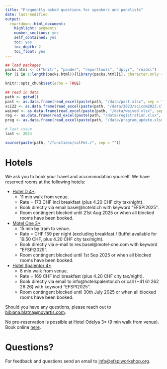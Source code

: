 ```yaml
---
title: "Frequently asked questions for speakers and panelists"
date: last-modified
output: 
  rmarkdown::html_document:
    highlight: pygments
    number_sections: yes
    self_contained: yes
    toc: yes
    toc_depth: 2
    toc_float: yes
---
```


```r
## load packages
packs.html <- c("knitr", "pander", "reporttools", "dplyr", "readxl")
for (i in 1:length(packs.html)){library(packs.html[i], character.only = TRUE)}

knitr::opts_chunk$set(echo = TRUE)

## read in data
path <- getwd()
past <- as.data.frame(read_excel(paste(path, "/data/past.xlsx", sep = ""), col_types = NULL))
sci22 <- as.data.frame(read_excel(paste(path, "/data/2023/scicom2023.xlsx", sep = ""), col_types = NULL))
waived <- as.data.frame(read_excel(paste(path, "/data/waived.xlsx", sep = ""), col_types = NULL))
reg <- as.data.frame(read_excel(paste(path, "/data/registration.xlsx", sep = ""), col_types = NULL))
prog <- as.data.frame(read_excel(paste(path, "/data/program_update.xlsx", sep = ""), col_types = NULL))

# last issue 
last <- 2024

source(paste(path, "/functions/colFmt.r", sep = ""))
```

<!-- # Introduction -->

<!-- You have agreed to contribute to the `r paste("[EFSPI regulatory statistics workshop ", last + 1, "](", past[past[, "Year"] == last + 1, "Program"], ")", sep = "")`. Many thanks for that! -->

<!-- # Scope and contact -->

<!-- This document provides necessary information for contributors to the workshop. For any further questions please do not hesitate to reach out to one of the [local organizing committee members](local.html). -->

<!-- # Program -->

<!-- `r paste("[Draft program (status: ", prog, ")](", past[past[, "Year"] == last + 1, "Program"], ")", sep = "")`. -->

<!-- <!-- # Registration --> 

<!-- <!-- Please register yourself using `r paste("[this form](", reg[reg[, "Year"] == last + 1, "Registration"], ")", sep = "")`. --> 

<!-- # Benefits  -->

<!-- As a premise note that [EFSPI](https://efspi.org/) is non-profit making and as a principle does not pay an honorarium.  -->

<!-- ## For participants -->

<!-- The registration fee is waived for participating students and members of regulatory agencies. When registering simply chose the _virtual_ or _face-to-face_ option but do not pay the registration fee. -->

<!-- ## For contributors and regulators -->

<!-- For  -->

<!-- - contributing academics (incl. students),  -->
<!-- - members of the Scientific Program Committee,  -->
<!-- - session chairs, presenters, and  -->
<!-- - invited panelists  -->

<!-- we are able to offer the following benefits, depending on your affiliation: -->

<!-- ```{r, include=TRUE, echo=FALSE} -->
<!-- waived[is.na(waived)] <- "" -->
<!-- kable(waived, align = "llccccc") -->
<!-- ``` -->

<!-- However, if the registration fee is waived for you please still register using `r paste("[this form](", reg[reg[, "Year"] == last + 1, "Registration"], ")", sep = "")`. -->

<!-- For reimbursement please complete [this form](data/2024/20240911_EFSPI_workshop_reimbursement.docx) and send it to [Egbert Biesheuvel](mailto:egbert.biesheuvel@viatris.com). -->

<!-- Registration fee is not waived for poster and short topic session presenters. -->

# Hotels

We ask you to book your travel and accommodation yourself. We have reserved rooms at the following hotels:

- [Hotel D 4*](https://www.hoteld-basel.ch/en/).
  - 11 min walk from venue.
  - Rate = 173 CHF incl breakfast (plus 4.20 CHF city tax/night).
  - Book directly via email basel@hoteld.ch with keyword "EFSPI2025".
  - Room contingent blocked until 21st Aug 2025 or when all blocked rooms have been booked.
- [Motel One 3*](https://www.motel-one.com/en/hotels/basel/hotel-basel/)
  - 15 min by tram to venue.
  - Rate = CHF 159 per night (excluding breakfast / Buffet available for 19.50 CHF, plus 4.20 CHF city tax/night).
  - Book directly via e-mail to res.basel@motel-one.com with keyword "EFSPI2025".
  - Room contingent blocked until 1st Sep 2025 or when all blocked rooms have been booked.
- [Hotel Spalentor 4*](http://www.hotelspalentor.ch).
  - 8 min walk from venue.
  - Rate = 169 CHF incl breakfast (plus 4.20 CHF city tax/night).
  - Book directly via email to info@hotelspalentor.ch or call (+41 61 262 26 26) with keyword "EFSPI2025".
  - Room contingent blocked until 30th July  2025 or when all blocked rooms have been booked.
  
Should you have any questions, please reach out to [bibiana.blatna@novartis.com](mailto:bibiana.blatna@novartis.com).

No pre-reservation is possible at Hotel Odelya 3* (9 min walk from venue). Book online [here](https://www.odelya.ch/en).

<!-- # Posting of presentations on EFSPI webpage -->

<!-- After the workshop, we would like to post presentation slide decks and recordings of the webinars to the EFSPI webpage (see `r paste("[here](", past[past["Year"] == last, "Slidedecks"], ")", sep = "")` for the `r last` issue). Please let us know in case you would prefer NOT to post your slides and/or the recording to the EFSPI webpage by sending an email to [Helle Lynggaard](mailto:hlyn@novonordisk.com). -->

<!-- # Recording -->

<!-- If possible we would like to record the session and post it on the EFSPI webpage (see `r paste("[EFSPI regulatory statistics workshop ", last, "](", past[past[, "Year"] == last, "Slidedecks"], ")", sep = "")` for the `r last` issue). Please do let us know in case you would prefer NOT to be recorded. If $\ge 1$ contributor opts out of recording we will not record the entire session. -->

<!-- # Slidedecks and short bio -->

<!-- We would be very grateful to receive the final version of your presentation slidedeck by `r colFmt("2nd September 2024", "red")`. This, in order to be flexible and to potentially run the slides from our end in case of issues with the internet connection. -->

<!-- We would also appreciate if you could share with us a short paragraph that the session chairs will use to introduce you during the session. -->

<!-- Please send all these materials to [Helle Lynggaard](mailto:hlyn@novonordisk.com) and cc: your respective session chairs. -->

<!-- # Session chairs -->

<!-- Some preliminaries for chairing: -->

<!-- - The unique feature of the workshop is an atmosphere of collaboration and open discussion of statistical and regulatory science in general. -->
<!-- - As chairs you should set directions for the session and promote high-quality discussions. -->

<!-- In order to meet these goals we therefore propose the following preparatory actions: -->

<!-- - Call for at least one teleconference prior to workshop (early enough as the workshop is rather shortly after typical summer vacation dates). -->
<!-- - Align talks to avoid duplication. -->
<!-- - Remind speakers to rather focus on principles and regulatory actions than technical (statistical) details. -->
<!-- - Remind speakers to send slides to [Helle Lynggaard](mailto:hlyn@novonordisk.com) by `r colFmt("2nd September 2024", "red")` with cc: the session chairs. -->
<!-- - Timing: keep allocated time for each presentation and for the session overall. Remind speakers of their allocated time. -->
<!-- - Clarify with speakers `r colFmt("prior to the workshop")` whether they are ok to post their slides and / or the recording of their session on the workshop webpage. -->
<!-- - Remind speakers to use a headphone (not speak to their computers). -->

<!-- When chairing the session: -->

<!-- - Call out those on the phone so that they can contribute to the discussion as well. -->
<!-- - Prioritise discussions at the end of the session and only take clarifying questions in-between presentations. Exception: sessions on regulatory updates. -->
<!-- - Stick to the allocated time and end on time. -->
<!-- - Presenters in the room: do not use hand-held mic, but head mics. -->
<!-- - Be aware of the chat monitors and mic runners. -->

<!-- # Technical setup and how we plan to run the sessions -->

<!-- - The conference will run as hybrid, i.e. with participants in the room and online. -->
<!-- - The webinar tool that we will most likely use is Zoom. The dial-in details will be added to the invite (which is already in your calendar) in due time. -->
<!-- - We will open the Zoom session at least 30min prior to the scheduled starting date and invite everyone to dial in early. -->
<!-- - Preference is to run the slides centrally by the chairs. However, speakers can opt to drive the slides themselves. If you prefer to do so please familiarize yourself with Zoom and your own setup such that transitions from one speaker to the next can be made efficiently. -->
<!-- - We will invite attendees to ask questions in the Zoom chat. Every attendee can see them. The chairs will structure them and ask them in the panel discussion. -->

<!-- # Dial-in instructions -->

<!-- See [here](dialin.html). -->

<!-- # Poster presentations -->

<!-- Panels for poster presenters will be available. Poster should be the usual standard format (there is no template available or required), portrait format (we can cater up to A0, but no landscape format). Pins will be available. The idea is that at least during the official lunch & poster session (11th September) that you would be near your poster and discuss and answer questions of participants. -->

<!-- Registration fee for poster presenters is not waived. -->

# Questions?

For feedback and questions send an email to [info@efspiworkshop.org](mailto:info@efspiworkshop.org).



